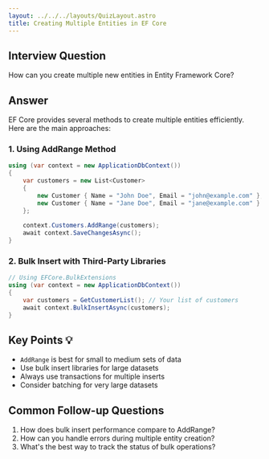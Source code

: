 ```yaml
---
layout: ../../../layouts/QuizLayout.astro
title: Creating Multiple Entities in EF Core
---
```


## Interview Question
How can you create multiple new entities in Entity Framework Core?

## Answer
EF Core provides several methods to create multiple entities efficiently. Here are the main approaches:

### 1. Using AddRange Method
```csharp
using (var context = new ApplicationDbContext())
{
    var customers = new List<Customer>
    {
        new Customer { Name = "John Doe", Email = "john@example.com" },
        new Customer { Name = "Jane Doe", Email = "jane@example.com" }
    };
    
    context.Customers.AddRange(customers);
    await context.SaveChangesAsync();
}
```

### 2. Bulk Insert with Third-Party Libraries
```csharp
// Using EFCore.BulkExtensions
using (var context = new ApplicationDbContext())
{
    var customers = GetCustomerList(); // Your list of customers
    await context.BulkInsertAsync(customers);
}
```

## Key Points 💡
- `AddRange` is best for small to medium sets of data
- Use bulk insert libraries for large datasets
- Always use transactions for multiple inserts
- Consider batching for very large datasets

## Common Follow-up Questions
1. How does bulk insert performance compare to AddRange?
2. How can you handle errors during multiple entity creation?
3. What's the best way to track the status of bulk operations?
